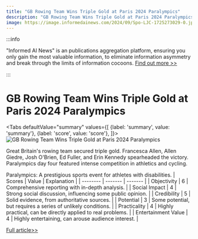 ```yaml
---
title: "GB Rowing Team Wins Triple Gold at Paris 2024 Paralympics"
description: "GB Rowing Team Wins Triple Gold at Paris 2024 Paralympics"
image: https://image.informedainews.com/2024/09/Spo-LJC-1725273029-0.jpg
---
```



:::info

"Informed AI News" is an publications aggregation platform, ensuring you only gain the most valuable information, to eliminate information asymmetry and break through the limits of information cocoons.  [Find out more >>](/)

:::

# GB Rowing Team Wins Triple Gold at Paris 2024 Paralympics


<Tabs
	defaultValue="summary"
	values={[
	{label: 'summary', value: 'summary'},
	{label: 'score', value: 'score'},
]}>
<TabItem value="summary">
<img
  src="https://image.informedainews.com/2024/09/Spo-LJC-1725273029-0.jpg"
  alt="GB Rowing Team Wins Triple Gold at Paris 2024 Paralympics"
/>



Great Britain's rowing team secured triple gold. Francesca Allen, Allen Giedre, Josh O'Brien, Ed Fuller, and Erin Kennedy spearheaded the victory. Paralympics day four featured intense competition in athletics and cycling.

Paralympics: A prestigious sports event for athletes with disabilities.
</TabItem>
<TabItem value="score">
	| Scores     | Value   | Explanation |
	| -------- | ------- | ------- |
	| Objectivity  | 6    | Comprehensive reporting with in-depth analysis.    |
	| Social Impact | 4     | Strong social discussion, influencing some public opinion.    |
	| Credibility    | 5    | Solid evidence, from authoritative sources.    |
	| Potential    | 3    | Some potential, but requires a series of unlikely conditions.    |
	| Practicality    | 4    | Highly practical, can be directly applied to real problems.    |
	| Entertainment Value    | 4    | Highly entertaining, can arouse audience interest.    |
</TabItem>
</Tabs>

[Full article>>](https://www.theguardian.com/sport/live/2024/sep/01/paris-2024-paralympics-day-four-athletics-cycling-swimming-and-more-live)

